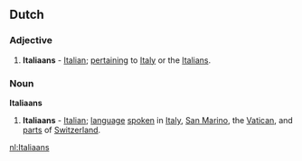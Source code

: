 == Dutch ==
===Adjective===

# '''Italiaans''' - [[Italian]]; [[pertain|pertaining]] to [[Italy]] or the [[Italian|Italians]].

===Noun===
'''Italiaans'''

# '''Italiaans''' {{n}} - [[Italian]]; [[language]] [[speak|spoken]] in [[Italy]], [[San Marino]], the [[Vatican]], and [[part|parts]] of [[Switzerland]].

[[nl:Italiaans]]